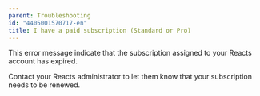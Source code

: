 ```yaml
---
parent: Troubleshooting
id: "4405001570717-en"
title: I have a paid subscription (Standard or Pro)
---
```

This error message indicate that the subscription assigned to your Reacts account has expired.

Contact your Reacts administrator to let them know that your subscription needs to be renewed.


